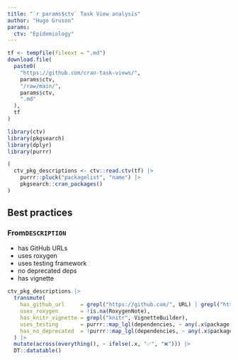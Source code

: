 ```yaml
---
title: "`r params$ctv` Task View analysis"
author: "Hugo Gruson"
params:
  ctv: "Epidemiology"
---
```


```r
tf <- tempfile(fileext = ".md")
download.file(
  paste0(
    "https://github.com/cran-task-views/",
    params$ctv,
    "/raw/main/",
    params$ctv,
    ".md"
  ),
  tf
)
```

```r
library(ctv)
library(pkgsearch)
library(dplyr)
library(purrr)
```

```r
(
  ctv_pkg_descriptions <- ctv::read.ctv(tf) |> 
    purrr::pluck("packagelist", "name") |> 
    pkgsearch::cran_packages()
)
```

## Best practices

### From`DESCRIPTION`

- has GitHub URLs
- uses roxygen
- uses testing framework
- no deprecated deps
- has vignette


```r
ctv_pkg_descriptions |> 
  transmute(
    has_github_url     = grepl("https://github.com/", URL) | grepl("https://github.com/", BugReports),
    uses_roxygen       = !is.na(RoxygenNote),
    has_knitr_vignette = grepl("knitr", VignetteBuilder),
    uses_testing       = purrr::map_lgl(dependencies, ~ any(.x$package %in% c("testthat", "testit", "unitizer", "RUnit", "tinytest"))),
    has_no_deprecated  = !purrr::map_lgl(dependencies, ~ any(.x$package %in% c("RUnit", "XML", "RCurl", "plyr", "reshape2")))
  ) |> 
  mutate(across(everything(), ~ ifelse(.x, "✅", "❌"))) |> 
  DT::datatable()
```
